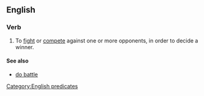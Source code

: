 ==English==

===Verb===
{{head|en|verb|head=[[battle]] [[it]] [[out]]}}

# {{intransitive}} To [[fight]] or [[compete]] against one or more opponents, in order to decide a winner.

====See also====
* [[do battle]]

[[Category:English predicates]]